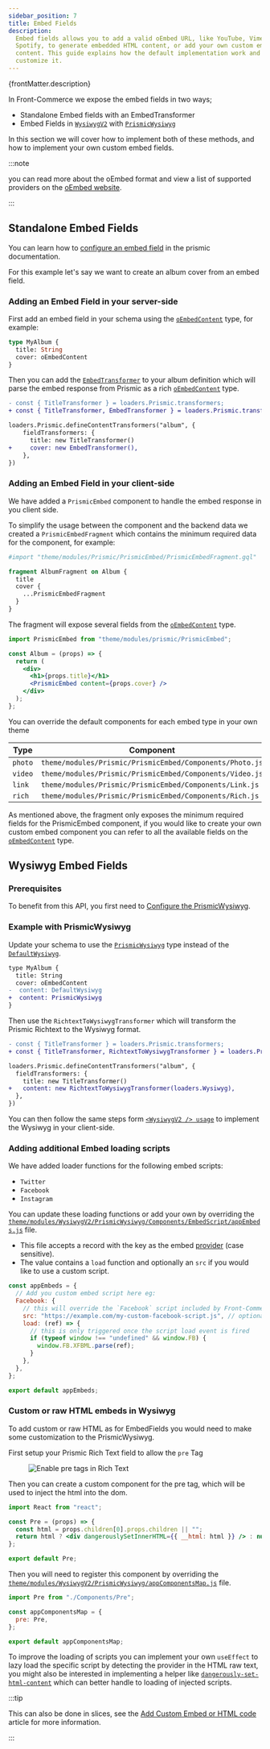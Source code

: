```yaml
---
sidebar_position: 7
title: Embed Fields
description:
  Embed fields allows you to add a valid oEmbed URL, like YouTube, Vimeo, or
  Spotify, to generate embedded HTML content, or add your own custom embed
  content. This guide explains how the default implementation work and how to
  customize it.
---
```


<p>{frontMatter.description}</p>


In Front-Commerce we expose the embed fields in two ways;

- Standalone Embed fields with an EmbedTransformer
- Embed Fields in
  [`WysiwygV2`](/docs/advanced/theme/wysiwyg#lt-wysiwygv2-gt-usage) with
  [`PrismicWysiwyg`](/docs/advanced/theme/wysiwyg-platform#prismicwysiwyg)

In this section we will cover how to implement both of these methods, and how to
implement your own custom embed fields.

:::note

you can read more about the oEmbed format and view a list of supported providers
on the [oEmbed website](https://oembed.com/).

:::

## Standalone Embed Fields

You can learn how to
[configure an embed field](https://prismic.io/docs/core-concepts/embed) in the
prismic documentation.

For this example let's say we want to create an album cover from an embed field.

### Adding an Embed Field in your server-side

First add an embed field in your schema using the
[`oEmbedContent`](https://gitlab.com/front-commerce/front-commerce-prismic/-/blob/main/prismic/server/modules/prismic/core/schema.gql)
type, for example:

```graphql
type MyAlbum {
  title: String
  cover: oEmbedContent
}
```

Then you can add the
[`EmbedTransformer`](https://gitlab.com/front-commerce/front-commerce-prismic/-/blob/main/prismic/server/modules/prismic/core/loaders/transformers/Embed.js)
to your album definition which will parse the embed response from Prismic as a
rich
[`oEmbedContent`](https://gitlab.com/front-commerce/front-commerce-prismic/-/blob/main/prismic/server/modules/prismic/core/schema.gql)
type.

```diff
- const { TitleTransformer } = loaders.Prismic.transformers;
+ const { TitleTransformer, EmbedTransformer } = loaders.Prismic.transformers;

loaders.Prismic.defineContentTransformers("album", {
    fieldTransformers: {
      title: new TitleTransformer()
+     cover: new EmbedTransformer(),
    },
})
```

### Adding an Embed Field in your client-side

We have added a `PrismicEmbed` component to handle the embed response in you
client side.

To simplify the usage between the component and the backend data we created a
`PrismicEmbedFragment` which contains the minimum required data for the
component, for example:

```graphql
#import "theme/modules/Prismic/PrismicEmbed/PrismicEmbedFragment.gql"

fragment AlbumFragment on Album {
  title
  cover {
    ...PrismicEmbedFragment
  }
}
```

The fragment will expose several fields from the
[`oEmbedContent`](https://gitlab.com/front-commerce/front-commerce-prismic/-/blob/main/prismic/server/modules/prismic/core/schema.gql)
type.

```jsx
import PrismicEmbed from "theme/modules/prismic/PrismicEmbed";

const Album = (props) => {
  return (
    <div>
      <h1>{props.title}</h1>
      <PrismicEmbed content={props.cover} />
    </div>
  );
};
```

You can override the default components for each embed type in your own theme

| Type    | Component                                                |
| ------- | -------------------------------------------------------- |
| `photo` | `theme/modules/Prismic/PrismicEmbed/Components/Photo.js` |
| `video` | `theme/modules/Prismic/PrismicEmbed/Components/Video.js` |
| `link`  | `theme/modules/Prismic/PrismicEmbed/Components/Link.js`  |
| `rich`  | `theme/modules/Prismic/PrismicEmbed/Components/Rich.js`  |

As mentioned above, the fragment only exposes the minimum required fields for
the PrismicEmbed component, if you would like to create your own custom embed
component you can refer to all the available fields on the
[`oEmbedContent`](https://gitlab.com/front-commerce/front-commerce-prismic/-/blob/main/prismic/server/modules/prismic/core/schema.gql)
type.

## Wysiwyg Embed Fields

### Prerequisites

To benefit from this API, you first need to
[Configure the PrismicWysiwyg](/docs/prismic/installation#optional-configure-the-prismicwysiwyg).

### Example with PrismicWysiwyg

Update your schema to use the
[`PrismicWysiwyg`](/docs/advanced/theme/wysiwyg-platform#prismicwysiwyg) type
instead of the
[`DefaultWysiwyg`](/docs/advanced/theme/wysiwyg-platform#defaultwysiwyg).

```diff
type MyAlbum {
  title: String
  cover: oEmbedContent
-  content: DefaultWysiwyg
+  content: PrismicWysiwyg
}
```

Then use the `RichtextToWysiwygTransformer` which will transform the Prismic
Richtext to the Wysiwyg format.

```diff
- const { TitleTransformer } = loaders.Prismic.transformers;
+ const { TitleTransformer, RichtextToWysiwygTransformer } = loaders.Prismic.transformers;

loaders.Prismic.defineContentTransformers("album", {
  fieldTransformers: {
    title: new TitleTransformer()
+   content: new RichtextToWysiwygTransformer(loaders.Wysiwyg),
  },
})
```

You can then follow the same steps form
[`<WysiwygV2 /> usage`](/docs/advanced/theme/wysiwyg#lt-wysiwygv2-gt-usage) to
implement the Wysiwyg in your client-side.

### Adding additional Embed loading scripts

We have added loader functions for the following embed scripts:

- `Twitter`
- `Facebook`
- `Instagram`

You can update these loading functions or add your own by overriding the
[`theme/modules/WysiwygV2/PrismicWysiwyg/Components/EmbedScript/appEmbeds.js`](https://gitlab.com/front-commerce/front-commerce-prismic/-/blob/main/prismic/web/theme/modules/WysiwygV2/PrismicWysiwyg/Components/EmbedScript/appEmbeds.js)
file.

- This file accepts a record with the key as the embed
  [provider](https://oembed.com/providers.json) (case sensitive).
- The value contains a `load` function and optionally an `src` if you would like
  to use a custom script.

```js title="theme/modules/WysiwygV2/PrismicWysiwyg/Components/EmbedScript/appEmbeds.js"
const appEmbeds = {
  // Add you custom embed script here eg:
  Facebook: {
    // this will override the `Facebook` script included by Front-Commerce
    src: "https://example.com/my-custom-facebook-script.js", // optional src (it's not recommended to change this)
    load: (ref) => {
      // this is only triggered once the script load event is fired
      if (typeof window !== "undefined" && window.FB) {
        window.FB.XFBML.parse(ref);
      }
    },
  },
};

export default appEmbeds;
```

### Custom or raw HTML embeds in Wysiwyg

To add custom or raw HTML as for EmbedFields you would need to make some
customization to the PrismicWysiwyg.

First setup your Prismic Rich Text field to allow the `pre` Tag

<Figure>

![Enable pre tags in Rich Text](./assets/embed-fields/rich-text-pre-tags.png)

</Figure>

Then you can create a custom component for the pre tag, which will be used to
inject the html into the dom.

```jsx title="theme/modules/Wysiwygv2/PrismicWysiwyg/Components/Pre/index.js"
import React from "react";

const Pre = (props) => {
  const html = props.children[0].props.children || "";
  return html ? <div dangerouslySetInnerHTML={{ __html: html }} /> : null;
};

export default Pre;
```

Then you will need to register this component by overriding the
[`theme/modules/WysiwygV2/PrismicWysiwyg/appComponentsMap.js`](https://gitlab.com/front-commerce/front-commerce-prismic/-/blob/main/prismic/web/theme/modules/WysiwygV2/PrismicWysiwyg/appComponentsMap.js)
file.

```js
import Pre from "./Components/Pre";

const appComponentsMap = {
  pre: Pre,
};

export default appComponentsMap;
```

To improve the loading of scripts you can implement your own `useEffect` to lazy
load the specific script by detecting the provider in the HTML raw text, you
might also be interested in implementing a helper like
[`dangerously-set-html-content`](https://github.com/christo-pr/dangerously-set-html-content)
which can better handle to loading of injected scripts.

:::tip

This can also be done in slices, see the
[Add Custom Embed or HTML code](https://community.prismic.io/t/add-custom-embed-or-html-code/5455)
article for more information.

:::
